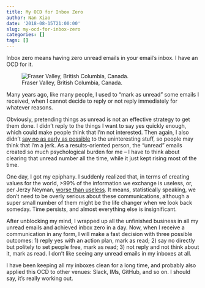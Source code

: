 ```yaml
---
title: My OCD for Inbox Zero
author: Nan Xiao
date: '2018-08-15T21:00:00'
slug: my-ocd-for-inbox-zero
categories: []
tags: []
---
```


Inbox zero means having zero unread emails in your email's inbox. I have an OCD for it.

![Fraser Valley, British Columbia, Canada.](/image/fraser-valley.jpg)

Many years ago, like many people, I used to "mark as unread" some emails I received, when I cannot decide to reply or not reply immediately for whatever reasons.

Obviously, pretending things as unread is not an effective strategy to get them done. I didn't reply to the things I want to say yes quickly enough, which could make people think that I'm not interested. Then again, I also didn't [say no as early as possible](https://nanx.me/blog/post/learn-to-say-no-the-hard-way/) to the uninteresting stuff, so people may think that I'm a jerk. As a results-oriented person, the "unread" emails created so much psychological burden for me -- I have to think about clearing that unread number all the time, while it just kept rising most of the time.

One day, I got my epiphany. I suddenly realized that, in terms of creating values for the world, >99% of the information we exchange is useless, or, per Jerzy Neyman, [worse than useless](https://andrewgelman.com/2014/05/23/neyman-really-say-fishers-work-easy-get-right-answer-never-define-question-fisher-really-describe-neyman-theorem-proving-poseur-wouldnt-re/). It means, statistically speaking, we don't need to be overly serious about these communications, although a super small number of them might be the life changer when we look back someday. Time persists, and almost everything else is insignificant.

After unblocking my mind, I wrapped up all the unfinished business in all my unread emails and achieved inbox zero in a day. Now, when I receive a communication in any form, I will make a fast decision with three possible outcomes: 1) reply yes with an action plan, mark as read; 2) say no directly but politely to set people free, mark as read; 3) not reply and not think about it, mark as read. I don't like seeing any unread emails in my inboxes at all.

I have been keeping all my inboxes clean for a long time, and probably also applied this OCD to other venues: Slack, IMs, GitHub, and so on. I should say, it's really working out.

